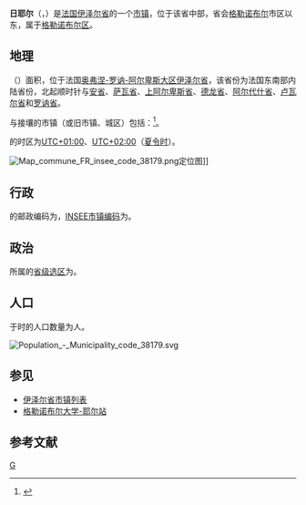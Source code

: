 {{地图误译|issue=格埃}}
{{noteTA|G1=法国地名}}
{{Infobox French commune}}
'''日耶尔'''（{{lang-fr|Gières}}，{{IPA-fr|ʒjɛʁ}}）是[[法国|法国]][[伊泽尔省|伊泽尔省]]的一个[[市镇_(法国)|市镇]]，位于该省中部，省会[[格勒诺布尔|格勒诺布尔]]市区以东，属于[[格勒诺布尔区|格勒诺布尔区]]。

== 地理 ==
{{PAGENAMEBASE}}（{{wikidata|property|linked|P625}}）面积{{wikidata|properties|P2046}}，位于法国[[奥弗涅-罗讷-阿尔卑斯大区|奥弗涅-罗讷-阿尔卑斯大区]][[伊泽尔省|伊泽尔省]]，该省份为法国东南部内陆省份，北起顺时针与[[安省_(法國)|安省]]、[[萨瓦省|萨瓦省]]、[[上阿尔卑斯省|上阿尔卑斯省]]、[[德龙省|德龙省]]、[[阿尔代什省|阿尔代什省]]、[[卢瓦尔省|卢瓦尔省]]和[[罗讷省|罗讷省]]。

与{{PAGENAMEBASE}}接壤的市镇（或旧市镇、城区）包括：{{Wikidata|properties|linked|P47}}<ref name="geo">{{Cite web|url=https://www.geoportail.gouv.fr/carte|title=Carte|accessdate=2020-03-22|author=Géoportail|language=fr|publisher=Géoportail|archive-date=2017-01-29|archive-url=https://web.archive.org/web/20170129154129/https://www.geoportail.gouv.fr/carte/|dead-url=no}}</ref>。

{{PAGENAMEBASE}}的时区为[[UTC+01:00|UTC+01:00]]、[[UTC+02:00|UTC+02:00]]（[[夏时制|夏令时]]）。

[[File:Map_commune_FR_insee_code_38179.png|thumb]]定位图]]{{Clear|left}}
== 行政 ==
{{PAGENAMEBASE}}的邮政编码为{{wikidata|properties|P281}}，[[法国国家统计与经济研究所|INSEE市镇编码]]为{{wikidata|properties|P374}}。

== 政治 ==
{{PAGENAMEBASE}}所属的[[縣_(法國)|省级选区]]为{{WikidataLink|{{wikidata|properties|raw|best||P7938}}}}。

== 人口 ==
{{PAGENAMEBASE}}于{{wikidata|qualifier|P1082|P585}}时的人口数量为{{wikidata|property|raw|P1082}}人。

[[File:Population_-_Municipality_code_38179.svg|thumb]]{{Clear|left}}
== 参见 ==
* [[伊泽尔省市镇列表|伊泽尔省市镇列表]]
* [[格勒诺布尔大学-耶尔站|格勒诺布尔大学-耶尔站]]

== 参考文献 ==
{{reflist}}

{{伊澤爾省市鎮}}
[[Category:伊泽尔省市镇|G]]